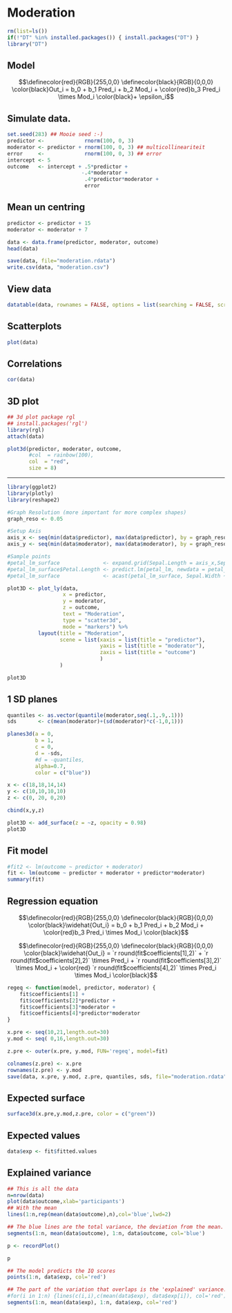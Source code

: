 # Moderation

<!-- Allow color highlighting in mathjax -->
<script type="text/x-mathjax-config">
  MathJax.Hub.Config({ TeX: { extensions: ["color.js"] }});
</script>

```r
rm(list=ls())
if(!"DT" %in% installed.packages()) { install.packages("DT") }
library("DT")
```

## Model

$$\definecolor{red}{RGB}{255,0,0} \definecolor{black}{RGB}{0,0,0}
\color{black}Out_i = b_0 + b_1 Pred_i + b_2 Mod_i + \color{red}b_3 Pred_i \times Mod_i \color{black}+ \epsilon_i$$

## Simulate data.

```r
set.seed(283) ## Mooie seed :-)
predictor <-             rnorm(100, 0, 3)
moderator <- predictor + rnorm(100, 0, 3) ## multicollineariteit
error     <-             rnorm(100, 0, 3) ## error
intercept <- 5
outcome   <- intercept + .5*predictor + 
                        -.4*moderator + 
                         .4*predictor*moderator + 
                         error
```

## Mean un centring

```r
predictor <- predictor + 15 
moderator <- moderator + 7

data <- data.frame(predictor, moderator, outcome)
head(data) 
```

```r
save(data, file="moderation.rdata")
write.csv(data, "moderation.csv")
```

## View data {.smaller}

```r
datatable(data, rownames = FALSE, options = list(searching = FALSE, scrollY = 415, paging = F, info = F))
```

## Scatterplots

```r
plot(data)
```

## Correlations

```r
cor(data)
```

## 3D plot

```r
## 3d plot package rgl
## install.packages('rgl')
library(rgl)
attach(data)

plot3d(predictor, moderator, outcome, 
       #col  = rainbow(100), 
       col  = "red",
       size = 8)
```

-------

```r
library(ggplot2)
library(plotly)
library(reshape2)

#Graph Resolution (more important for more complex shapes)
graph_reso <- 0.05

#Setup Axis
axis_x <- seq(min(data$predictor), max(data$predictor), by = graph_reso)
axis_y <- seq(min(data$moderator), max(data$moderator), by = graph_reso)

#Sample points
#petal_lm_surface              <- expand.grid(Sepal.Length = axis_x,Sepal.Width = axis_y,KEEP.OUT.ATTRS = F)
#petal_lm_surface$Petal.Length <- predict.lm(petal_lm, newdata = petal_lm_surface)
#petal_lm_surface              <- acast(petal_lm_surface, Sepal.Width ~ Sepal.Length, value.var = "Petal.Length") #y ~ x

plot3D <- plot_ly(data, 
                  x = predictor, 
                  y = moderator, 
                  z = outcome,
                  text = "Moderation", 
                  type = "scatter3d", 
                  mode = "markers") %>% 
          layout(title = "Moderation",
                 scene = list(xaxis = list(title = "predictor"), 
                              yaxis = list(title = "moderator"), 
                              zaxis = list(title = "outcome")
                              )
                 )

plot3D
```

## 1 SD planes

```r
quantiles <- as.vector(quantile(moderator,seq(.1,.9,.1)))
sds       <- c(mean(moderator)+(sd(moderator)*c(-1,0,1)))  
```

```r
planes3d(a = 0, 
         b = 1, 
         c = 0,
         d = -sds,
         #d = -quantiles,
         alpha=0.7,
         color = c("blue"))
```


```r
x <- c(18,18,14,14)
y <- c(10,10,10,10)
z <- c(0, 20, 0,20)

cbind(x,y,z)

plot3D <- add_surface(z = ~z, opacity = 0.98)
plot3D
```


## Fit model {.smaller}

```r
#fit2 <- lm(outcome ~ predictor + moderator)
fit <- lm(outcome ~ predictor + moderator + predictor*moderator)
summary(fit)
```

## Regression equation

$$\definecolor{red}{RGB}{255,0,0} \definecolor{black}{RGB}{0,0,0}
\color{black}\widehat{Out_i} = b_0 + b_1 Pred_i + b_2 Mod_i + \color{red}b_3 Pred_i \times Mod_i \color{black}$$

$$\definecolor{red}{RGB}{255,0,0} \definecolor{black}{RGB}{0,0,0}
\color{black}\widehat{Out_i} = `r round(fit$coefficients[1],2)` + `r round(fit$coefficients[2],2)` \times Pred_i + `r round(fit$coefficients[3],2)` \times Mod_i + \color{red} `r round(fit$coefficients[4],2)` \times Pred_i \times Mod_i \color{black}$$

```r
regeq <- function(model, predictor, moderator) { 
    fit$coefficients[1] + 
    fit$coefficients[2]*predictor + 
    fit$coefficients[3]*moderator + 
    fit$coefficients[4]*predictor*moderator
}

x.pre <- seq(10,21,length.out=30)
y.mod <- seq( 0,16,length.out=30)

z.pre <- outer(x.pre, y.mod, FUN='regeq', model=fit)
```

```r
colnames(z.pre) <- x.pre
rownames(z.pre) <- y.mod
save(data, x.pre, y.mod, z.pre, quantiles, sds, file="moderation.rdata")
```

## Expected surface

```r
surface3d(x.pre,y.mod,z.pre, color = c("green"))
```

## Expected values

```r
data$exp <- fit$fitted.values
```

## Explained variance {.smaller}

```r
## This is all the data
n=nrow(data)
plot(data$outcome,xlab='participants')
## With the mean
lines(1:n,rep(mean(data$outcome),n),col='blue',lwd=2)

## The blue lines are the total variance, the deviation from the mean.
segments(1:n, mean(data$outcome), 1:n, data$outcome, col='blue')

p <- recordPlot()
```

```r
p

## The model predicts the IQ scores
points(1:n, data$exp, col='red')

## The part of the variation that overlaps is the 'explained' variance. 
#for(i in 1:n) {lines(c(i,i),c(mean(data$exp), data$exp[i]), col='red')}
segments(1:n, mean(data$exp), 1:n, data$exp, col='red')
```